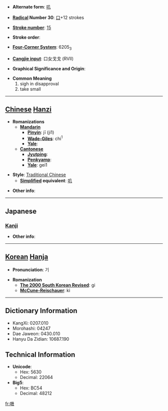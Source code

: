 * '''Alternate form''': [[叽]]

* '''[[Wiktionary:Chinese radical index| Radical]] Number 30''': [[Wiktionary:Chinese radical index 口|口]]+12 strokes

* '''[[Wiktionary:Chinese total strokes index|Stroke number]]''': [[Wiktionary:Chinese total strokes index 15|15]]

* '''Stroke order''': 

* '''[[Wiktionary:Chinese four corner index|Four-Corner System]]''': 6205<sub>3</sub>

* '''[[Wiktionary:Chinese Cangjie index|Cangjie input]]''': 口女戈戈 (RVII)

* '''Graphical Significance and Origin''': 

* '''Common Meaning'''
*#sigh in disapproval
*# take small


----

== [[Chinese]] [[Hanzi]] ==

* '''Romanizations'''
** '''[[Mandarin]]'''
*** '''[[Pinyin]]''': jī (ji1)
*** '''[[Wade-Giles]]''': chi<sup>1</sup>
*** '''[[Yale]]''': 
** '''[[Cantonese]]'''
*** '''[[Jyutping]]''':
*** '''[[Penkyamp]]''': 
*** '''[[Yale]]''': gei1

* '''Style''': [[Traditional Chinese]] 
** '''[[Simplified Chinese|Simplified]] equivalent''': [[叽]]

* '''Other info''': 

----

==Japanese==
===[[Kanji]]===
{{kanji|on readings=[[き]] (ki), [[け]] (ke), [[ぎ]] (gi)
|kun readings=
}}

* '''Other info''':  

----

== [[Korean]] [[Hanja]] ==

* '''Pronunciation''': 기

* '''Romanization'''
** '''[[The 2000 South Korean Revised Romanization|The 2000 South Korean Revised]]''': gi
** '''[[McCune-Reischauer]]''': ki

----

== Dictionary Information ==

* KangXi: 0207.010
* Morohashi: 04247
* Dae Jaweon: 0430.010
* Hanyu Da Zidian: 10687.190

== Technical Information ==

* '''Unicode''':
** Hex: 5630
** Decimal: 22064
* '''Big5''':
** Hex: BC54
** Decimal: 48212

[[fr:嘰]]